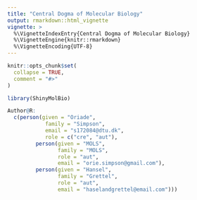 ```yaml
---
title: "Central Dogma of Molecular Biology"
output: rmarkdown::html_vignette
vignette: >
  %\VignetteIndexEntry{Central Dogma of Molecular Biology}
  %\VignetteEngine{knitr::rmarkdown}
  %\VignetteEncoding{UTF-8}
---
```


```r
knitr::opts_chunk$set(
  collapse = TRUE,
  comment = "#>"
)
```

```r
library(ShinyMolBio)
```

```r
Author@R:
  c(person(given = "Oriade", 
            family = "Simpson",
            email = "s172084@dtu.dk", 
            role = c("cre", "aut"),
         person(given = "MOLS",
                family = "MOLS",
                role = "aut",
                email = "orie.simpson@gmail.com"),
         person(given = "Hansel",
                family = "Grettel",
                role = "aut",
                email = "haselandgrettel@email.com")))
```

